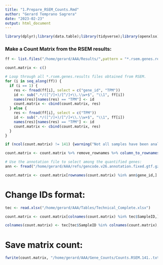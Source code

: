 ```yaml
---
title: "1.Prepare_RSEM_Counts.Rmd"
author: "Gerard Temprano Sagrera"
date: "2023-02-23"
output: html_document
---
```


```r
library(dplyr);library(data.table);library(tidyverse);library(openxlsx)
```

### Make a Count Matrix from the RSEM results:

```r
ff <- list.files("/home/gerard/AAA/Results/",pattern = "*.rsem.genes.results", recursive = T, full.names = T)

count.matrix <- c()

# Loop through all *.rsem.genes.results files obtained from RSEM.
for (i in seq_along(ff)) {
  if (i == 1) {
    res <- fread(ff[i], select = c("gene_id", "TPM"))
    id <- sub(".*/([^/]+)/[^/]+\\.\\w+$", "\\1", ff[i])
    names(res)[names(res) == "TPM"] <- id
    count.matrix <- cbind(count.matrix, res)
  } else {
    res <- fread(ff[i], select = c("TPM"))
    id <- sub(".*/([^/]+)/[^/]+\\.\\w+$", "\\1", ff[i])
    names(res)[names(res) == "TPM"] <- id
    count.matrix <- cbind(count.matrix, res)
  }
}

if (ncol(count.matrix) != 141) {warning("Not all samples have been analyzed")}

count.matrix <- count.matrix %>% remove_rownames %>% column_to_rownames(var="gene_id")
```


```r
# Use the annotation file to select among the quantified genes:
ann <- fread("/home/gerard/AAA/refs/gencode.v26.annotation.fixed.gtf.gz")

count.matrix <- count.matrix[rownames(count.matrix) %in% ann$gene_id,]
```

# Change IDs format:
```r
tec <- read.xlsx("/home/gerard/AAA/Tables/Technical_Complete.xlsx")

count.matrix <- count.matrix[colnames(count.matrix) %in% tec$SampleID,]

colnames(count.matrix) <- tec[tec$SampleID %in% colnames(count.matrix),]$Seq_ID
```

# Save matrix count:
```r
fwrite(count.matrix, "/home/gerard/AAA/Gene_Counts/Counts.RSEM.141..txt", sep = "\t", row.names = T)
```















